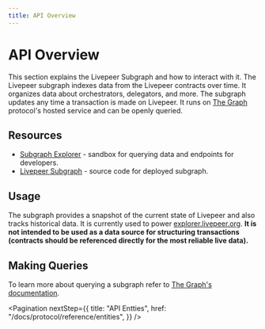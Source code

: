 ```yaml
---
title: API Overview
---
```


# API Overview

This section explains the Livepeer Subgraph and how to interact with it. The
Livepeer subgraph indexes data from the Livepeer contracts over time. It
organizes data about orchestrators, delegators, and more. The subgraph updates
any time a transaction is made on Livepeer. It runs on
[The Graph](https://thegraph.com/) protocol's hosted service and can be openly
queried.

## Resources

- [Subgraph Explorer](https://thegraph.com/explorer/subgraph/livepeer/livepeer) -
  sandbox for querying data and endpoints for developers.
- [Livepeer Subgraph](https://github.com/livepeer/livepeerjs/tree/master/packages/subgraph) -
  source code for deployed subgraph.

## Usage

The subgraph provides a snapshot of the current state of Livepeer and also
tracks historical data. It is currently used to power
[explorer.livepeer.org](https://explorer.livepeer.org). **It is not intended to
be used as a data source for structuring transactions (contracts should be
referenced directly for the most reliable live data).**

## Making Queries

To learn more about querying a subgraph refer to
[The Graph's documentation](https://thegraph.com/docs/introduction).

<Pagination
  nextStep={{
    title: "API Entties",
    href: "/docs/protocol/reference/entities",
  }}
/>

